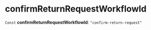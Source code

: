 
# confirmReturnRequestWorkflowId

 `Const` **confirmReturnRequestWorkflowId**: `"confirm-return-request"`
